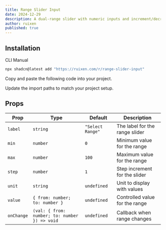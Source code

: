 ```yaml
---
title: Range Slider Input
date: 2024-12-29
description: A dual-range slider with numeric inputs and increment/decrement controls
author: ruixen
published: true
---
```


<ComponentPreview name="range-slider-input-demo" />

## Installation

<Tabs defaultValue="cli">

<TabsList>
  <TabsTrigger value="cli">CLI</TabsTrigger>
  <TabsTrigger value="manual">Manual</TabsTrigger>
</TabsList>
<TabsContent value="cli">

```bash
npx shadcn@latest add "https://ruixen.com/r/range-slider-input"
```

</TabsContent>

<TabsContent value="manual">

<Steps>

<Step>Copy and paste the following code into your project.</Step>

<ComponentSource name="range-slider-input" />

<Step>Update the import paths to match your project setup.</Step>

</Steps>

</TabsContent>

</Tabs>

## Props

| Prop       | Type                                          | Default          | Description                    |
| ---------- | --------------------------------------------- | ---------------- | ------------------------------ |
| `label`    | `string`                                      | `"Select Range"` | The label for the range slider |
| `min`      | `number`                                      | `0`              | Minimum value for the range    |
| `max`      | `number`                                      | `100`            | Maximum value for the range    |
| `step`     | `number`                                      | `1`              | Step increment for the slider  |
| `unit`     | `string`                                      | `undefined`      | Unit to display with values    |
| `value`    | `{ from: number; to: number }`                | `undefined`      | Controlled value for the range |
| `onChange` | `(val: { from: number; to: number }) => void` | `undefined`      | Callback when range changes    |
